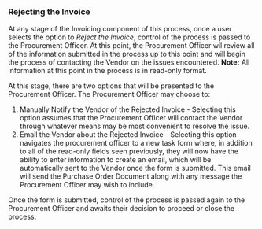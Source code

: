 ### Rejecting the Invoice

At any stage of the Invoicing component of this process, once a user selects the option to _Reject the Invoice_, control of the process is passed to the Procurement Officer.
At this point, the Procurement Officer wil review all of the information submitted in the process up to this point and will begin the process of contacting the Vendor on the issues encountered.
**Note:** All information at this point in the process is in read-only format.

At this stage, there are two options that will be presented to the Procurement Officer. The Procurement Officer may choose to:

1. Manually Notify the Vendor of the Rejected Invoice - Selecting this option assumes that the Procurement Officer will contact the Vendor through whatever means may be most convenient to resolve the issue.
2. Email the Vendor about the Rejected Invoice - Selecting this option navigates the procurement officer to a new task form where, in addition to all of the read-only fields seen previously, they will now have the ability to enter information to create an email, which will be automatically sent to the Vendor once the form is submitted. This email will send the Purchase Order Document along with any message the Procurement Officer may wish to include.

Once the form is submitted, control of the process is passed again to the Procurement Officer and awaits their decision to proceed or close the process.
